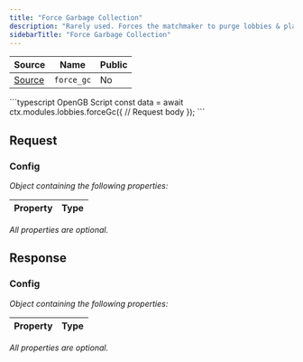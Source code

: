 ```yaml
---
title: "Force Garbage Collection"
description: "Rarely used. Forces the matchmaker to purge lobbies & players."
sidebarTitle: "Force Garbage Collection"
---
```


| Source                                                                                                      | Name       | Public     |
| ----------------------------------------------------------------------------------------------------------- | ---------- | ---------- |
| [Source](https://github.com/rivet-gg/opengb-modules/tree/main/modules/lobbies/scripts/force_gc.ts) | `force_gc` | No |

<RequestExample>
```typescript OpenGB Script
const data = await ctx.modules.lobbies.forceGc({
  // Request body
});
```

</RequestExample>

## Request



### Config

_Object containing the following properties:_

| Property | Type |
| :------- | :--- |

_All properties are optional._


## Response



### Config

_Object containing the following properties:_

| Property | Type |
| :------- | :--- |

_All properties are optional._

